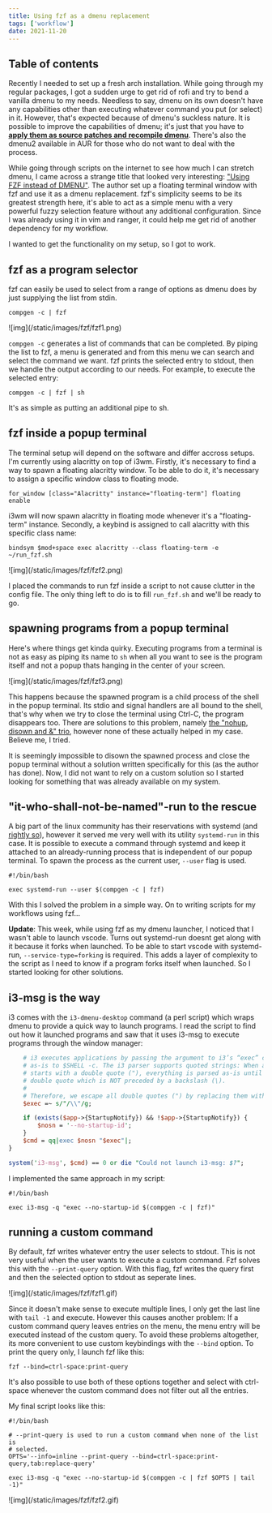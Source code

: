 ```yaml
---
title: Using fzf as a dmenu replacement
tags: ['workflow']
date: 2021-11-20
---
```


## Table of contents

<TOCInline toc={props.toc} exclude="Overview" toHeading={2} />

Recently I needed to set up a fresh arch installation. While going through my regular packages, I got a sudden urge to get rid of rofi and try to bend a vanilla dmenu to my needs. Needless to say, dmenu on its own doesn't have any capabilities other than executing whatever command you put (or select) in it. However, that's expected because of dmenu's suckless nature. It is possible to improve the capabilities of dmenu; it's just that you have to [**apply them as source patches and recompile dmenu**](https://tools.suckless.org/dmenu/patches/). There's also the dmenu2 available in AUR for those who do not want to deal with the process.

While going through scripts on the internet to see how much I can stretch dmenu, I came across a strange title that looked very interesting: ["Using FZF instead of DMENU"](https://medium.com/njiuko/using-fzf-instead-of-dmenu-2780d184753f). The author set up a floating terminal window with fzf and use it as a dmenu replacement. fzf's simplicity seems to be its greatest strength here, it's able to act as a simple menu with a very powerful fuzzy selection feature without any additional configuration. Since I was already using it in vim and ranger, it could help me get rid of another dependency for my workflow.

I wanted to get the functionality on my setup, so I got to work.


## fzf as a program selector

fzf can easily be used to select from a range of options as dmenu does by just supplying the list from stdin.

```
compgen -c | fzf
```

<div>
![img](/static/images/fzf/fzf1.png)
</div>

`compgen -c` generates a list of commands that can be completed. By piping the list to fzf, a menu is generated and from this menu we can search and select the command we want. fzf prints the selected entry to stdout, then we handle the output according to our needs. For example, to execute the selected entry:

```
compgen -c | fzf | sh
```

It's as simple as putting an additional pipe to sh.


## fzf inside a popup terminal

The terminal setup will depend on the software and differ accross setups. I'm currently using alacritty on top of i3wm. Firstly, it's necessary to find a way to spawn a floating alacritty window. To be able to do it, it's necessary to assign a specific window class to floating mode.

```
for_window [class="Alacritty" instance="floating-term"] floating enable
```

i3wm will now spawn alacritty in floating mode whenever it's a "floating-term" instance. Secondly, a keybind is assigned to call alacritty with this specific class name:

```
bindsym $mod+space exec alacritty --class floating-term -e ~/run_fzf.sh
```

<div>
![img](/static/images/fzf/fzf2.png)
</div>

I placed the commands to run fzf inside a script to not cause clutter in the config file. The only thing left to do is to fill `run_fzf.sh` and we'll be ready to go.


## spawning programs from a popup terminal

Here's where things get kinda quirky. Executing programs from a terminal is not as easy as piping its name to `sh` when all you want to see is the program itself and not a popup thats hanging in the center of your screen.

<div>
![img](/static/images/fzf/fzf3.png)
</div>

This happens because the spawned program is a child process of the shell in the popup terminal. Its stdio and signal handlers are all bound to the shell, that's why when we try to close the terminal using Ctrl-C, the program disappears too. There are solutions to this problem, namely [the "nohup, disown and &" trio](https://unix.stackexchange.com/questions/3886/difference-between-nohup-disown-and), however none of these actually helped in my case. Believe me, I tried.

It is seemingly impossible to disown the spawned process and close the popup terminal without a solution written specifically for this (as the author has done). Now, I did not want to rely on a custom solution so I started looking for something that was already available on my system.


## "it-who-shall-not-be-named"-run to the rescue

A big part of the linux community has their reservations with systemd (and [rightly so](http://web.archive.org/web/20140909093139/http://boycottsystemd.org/)), however it served me very well with its utility `systemd-run` in this case. It is possible to execute a command through systemd and keep it attached to an already-running process that is independent of our popup terminal. To spawn the process as the current user, `--user` flag is used.

```
#!/bin/bash

exec systemd-run --user $(compgen -c | fzf)
```

With this I solved the problem in a simple way. On to writing scripts for my workflows using fzf...

**Update**: This week, while using fzf as my dmenu launcher, I noticed that I
wasn't able to launch vscode. Turns out systemd-run doesnt get along with it
because it forks when launched. To be able to start vscode with systemd-run,
`--service-type=forking` is required. This adds a layer of complexity to the
script as I need to know if a program forks itself when launched. So I started
looking for other solutions.


## i3-msg is the way

i3 comes with the `i3-dmenu-desktop` command (a perl script) which wraps dmenu
to provide a quick way to launch programs. I read the script to find out how it
launched programs and saw that it uses i3-msg to execute programs through the
window manager:

```perl
    # i3 executes applications by passing the argument to i3’s “exec” command
    # as-is to $SHELL -c. The i3 parser supports quoted strings: When a string
    # starts with a double quote ("), everything is parsed as-is until the next
    # double quote which is NOT preceded by a backslash (\).
    #
    # Therefore, we escape all double quotes (") by replacing them with \"
    $exec =~ s/"/\\"/g;

    if (exists($app->{StartupNotify}) && !$app->{StartupNotify}) {
        $nosn = '--no-startup-id';
    }
    $cmd = qq|exec $nosn "$exec"|;
}

system('i3-msg', $cmd) == 0 or die "Could not launch i3-msg: $?";
```

I implemented the same approach in my script:

```
#!/bin/bash

exec i3-msg -q "exec --no-startup-id $(compgen -c | fzf)"
```


## running a custom command

By default, fzf writes whatever entry the user selects to stdout. This is not
very useful when the user wants to execute a custom command. Fzf solves this
with the `--print-query` option. With this flag, fzf writes the query first and
then the selected option to stdout as seperate lines.

<div>
![img](/static/images/fzf/fzf1.gif)
</div>

Since it doesn't make sense to execute multiple lines, I only get the last line
with `tail -1` and execute. However this causes another problem: If a custom
command query leaves entries on the menu, the menu entry will be executed
instead of the custom query. To avoid these problems altogether, its more
convenient to use custom keybindings with the `--bind` option. To print the
query only, I launch fzf like this:

```
fzf --bind=ctrl-space:print-query
```

It's also possible to use both of these options together and select with
ctrl-space whenever the custom command does not filter out all the entries.

My final script looks like this:

```
#!/bin/bash

# --print-query is used to run a custom command when none of the list is
# selected.
OPTS='--info=inline --print-query --bind=ctrl-space:print-query,tab:replace-query'

exec i3-msg -q "exec --no-startup-id $(compgen -c | fzf $OPTS | tail -1)"
```

<div>
![img](/static/images/fzf/fzf2.gif)
</div>
